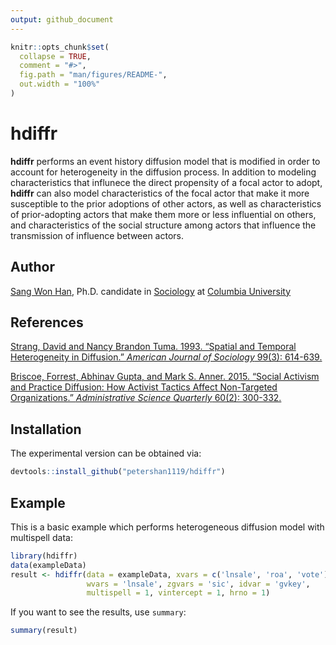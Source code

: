 ```yaml
---
output: github_document
---
```


<!-- README.md is generated from README.Rmd. Please edit that file -->

```r
knitr::opts_chunk$set(
  collapse = TRUE,
  comment = "#>",
  fig.path = "man/figures/README-",
  out.width = "100%"
)
```

# hdiffr

<!-- badges: start -->
<!-- badges: end -->

**hdiffr** performs an event history diffusion model that is modified in order to account for heterogeneity in the diffusion process. In addition to modeling characteristics that influnece the direct propensity of a focal actor to adopt, **hdiffr** can also model characteristics of the focal actor that make it more susceptible to the prior adoptions of other actors, as well as characteristics of prior-adopting actors that make them more or less influential on others, and characteristics of the social structure among actors that influence the transmission of influence between actors.

## Author

[Sang Won Han](https://sociology.columbia.edu/content/sang-won-han), Ph.D. candidate in [Sociology](https://sociology.columbia.edu/) at [Columbia University](https://www.columbia.edu)

## References

[Strang, David and Nancy Brandon Tuma. 1993. "Spatial and Temporal Heterogeneity in Diffusion." *American Journal of Sociology* 99(3): 614-639.](https://www.journals.uchicago.edu/doi/abs/10.1086/230318)

[Briscoe, Forrest, Abhinav Gupta, and Mark S. Anner. 2015. "Social Activism and Practice Diffusion: How Activist Tactics Affect Non-Targeted Organizations." *Administrative Science Quarterly* 60(2): 300-332.](https://journals.sagepub.com/doi/full/10.1177/0001839215579235?casa_token=C3NsMc_O3ZkAAAAA%3Ajs_seJ2S5xJIgFgkvDT56LZaqgSK-qgb8BFDQR6N9hmB95RlecbTMk-Xkb5Zkn0QB6fRD7xOWJBKK_w)

## Installation

The experimental version can be obtained via:

``` r
devtools::install_github("petershan1119/hdiffr")
```

## Example

This is a basic example which performs heterogeneous diffusion model with multispell data:

```r
library(hdiffr)
data(exampleData)
result <- hdiffr(data = exampleData, xvars = c('lnsale', 'roa', 'vote'), vvars = 'activistgrp', 
                 wvars = 'lnsale', zgvars = 'sic', idvar = 'gvkey',
                 multispell = 1, vintercept = 1, hrno = 1)
```

If you want to see the results, use `summary`:

```r
summary(result)
```
